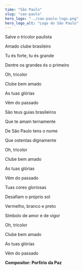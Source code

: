 ```yaml
---
time: "São Paulo"
slug: "sao-paulo"
hero_logo: "../sao-paulo-logo.png"
hero_logo_alt: "Logo do São Paulo"
---
```


Salve o tricolor paulista

Amado clube brasileiro

Tu és forte, tu és grande

Dentre os grandes és o primeiro

Oh, tricolor

Clube bem amado

As tuas glórias

Vêm do passado

São teus guias brasileiros

Que te amam ternamente

De São Paulo tens o nome

Que ostentas dignamente

Oh, tricolor

Clube bem amado

As tuas glórias

Vêm do passado

Tuas cores gloriosas

Desafiam o próprio sol

Vermelho, branco e preto

Símbolo de amor e de vigor

Oh, tricolor

Clube bem amado

As tuas glórias

Vêm do passado


**Compositor: Porfírio da Paz**